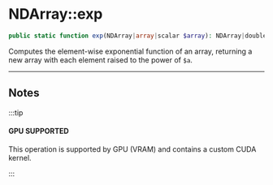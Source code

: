 
# NDArray::exp

```php
public static function exp(NDArray|array|scalar $array): NDArray|double;
```
Computes the element-wise exponential function of an array, returning a new array
with each element raised to the power of `$a`.

---

## Notes

:::tip

#### GPU SUPPORTED
This operation is supported by GPU (VRAM) and contains a custom CUDA kernel.

:::
